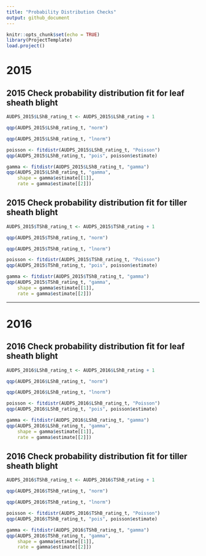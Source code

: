 ```yaml
---
title: "Probability Distribution Checks"
output: github_document
---
```


```r
knitr::opts_chunk$set(echo = TRUE)
library(ProjectTemplate)
load.project()
```
# 2015
## 2015 Check probability distribution fit for leaf sheath blight

```r

AUDPS_2015$LShB_rating_t <- AUDPS_2015$LShB_rating + 1

qqp(AUDPS_2015$LShB_rating_t, "norm")

qqp(AUDPS_2015$LShB_rating_t, "lnorm")

poisson <- fitdistr(AUDPS_2015$LShB_rating_t, "Poisson")
qqp(AUDPS_2015$LShB_rating_t, "pois", poisson$estimate)

gamma <- fitdistr(AUDPS_2015$LShB_rating_t, "gamma")
qqp(AUDPS_2015$LShB_rating_t, "gamma",
    shape = gamma$estimate[[1]], 
    rate = gamma$estimate[[2]])
```

## 2015 Check probability distribution fit for tiller sheath blight

```r

AUDPS_2015$TShB_rating_t <- AUDPS_2015$TShB_rating + 1

qqp(AUDPS_2015$TShB_rating_t, "norm")

qqp(AUDPS_2015$TShB_rating_t, "lnorm")

poisson <- fitdistr(AUDPS_2015$TShB_rating_t, "Poisson")
qqp(AUDPS_2015$TShB_rating_t, "pois", poisson$estimate)

gamma <- fitdistr(AUDPS_2015$TShB_rating_t, "gamma")
qqp(AUDPS_2015$TShB_rating_t, "gamma",
    shape = gamma$estimate[[1]], 
    rate = gamma$estimate[[2]])
```

*******

# 2016

## 2016 Check probability distribution fit for leaf sheath blight

```r

AUDPS_2016$LShB_rating_t <- AUDPS_2016$LShB_rating + 1

qqp(AUDPS_2016$LShB_rating_t, "norm")

qqp(AUDPS_2016$LShB_rating_t, "lnorm")

poisson <- fitdistr(AUDPS_2016$LShB_rating_t, "Poisson")
qqp(AUDPS_2016$LShB_rating_t, "pois", poisson$estimate)

gamma <- fitdistr(AUDPS_2016$LShB_rating_t, "gamma")
qqp(AUDPS_2016$LShB_rating_t, "gamma",
    shape = gamma$estimate[[1]], 
    rate = gamma$estimate[[2]])
```

## 2016 Check probability distribution fit for tiller sheath blight

```r

AUDPS_2016$TShB_rating_t <- AUDPS_2016$TShB_rating + 1

qqp(AUDPS_2016$TShB_rating_t, "norm")

qqp(AUDPS_2016$TShB_rating_t, "lnorm")

poisson <- fitdistr(AUDPS_2016$TShB_rating_t, "Poisson")
qqp(AUDPS_2016$TShB_rating_t, "pois", poisson$estimate)

gamma <- fitdistr(AUDPS_2016$TShB_rating_t, "gamma")
qqp(AUDPS_2016$TShB_rating_t, "gamma",
    shape = gamma$estimate[[1]], 
    rate = gamma$estimate[[2]])
```
